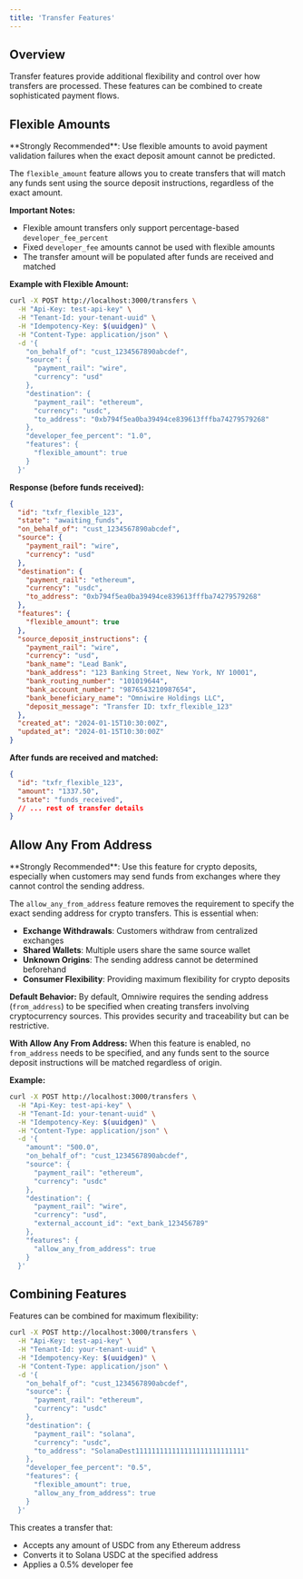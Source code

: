 ```yaml
---
title: 'Transfer Features'
---
```


## Overview

Transfer features provide additional flexibility and control over how transfers are processed. These features can be combined to create sophisticated payment flows.

## Flexible Amounts

<Tip>
**Strongly Recommended**: Use flexible amounts to avoid payment validation failures when the exact deposit amount cannot be predicted.
</Tip>

The `flexible_amount` feature allows you to create transfers that will match any funds sent using the source deposit instructions, regardless of the exact amount.

**Important Notes:**
- Flexible amount transfers only support percentage-based `developer_fee_percent` 
- Fixed `developer_fee` amounts cannot be used with flexible amounts
- The transfer amount will be populated after funds are received and matched

**Example with Flexible Amount:**
```bash
curl -X POST http://localhost:3000/transfers \
  -H "Api-Key: test-api-key" \
  -H "Tenant-Id: your-tenant-uuid" \
  -H "Idempotency-Key: $(uuidgen)" \
  -H "Content-Type: application/json" \
  -d '{
    "on_behalf_of": "cust_1234567890abcdef",
    "source": {
      "payment_rail": "wire",
      "currency": "usd"
    },
    "destination": {
      "payment_rail": "ethereum",
      "currency": "usdc",
      "to_address": "0xb794f5ea0ba39494ce839613fffba74279579268"
    },
    "developer_fee_percent": "1.0",
    "features": {
      "flexible_amount": true
    }
  }'
```

**Response (before funds received):**
```json
{
  "id": "txfr_flexible_123",
  "state": "awaiting_funds",
  "on_behalf_of": "cust_1234567890abcdef",
  "source": {
    "payment_rail": "wire",
    "currency": "usd"
  },
  "destination": {
    "payment_rail": "ethereum",
    "currency": "usdc",
    "to_address": "0xb794f5ea0ba39494ce839613fffba74279579268"
  },
  "features": {
    "flexible_amount": true
  },
  "source_deposit_instructions": {
    "payment_rail": "wire",
    "currency": "usd",
    "bank_name": "Lead Bank",
    "bank_address": "123 Banking Street, New York, NY 10001",
    "bank_routing_number": "101019644",
    "bank_account_number": "9876543210987654",
    "bank_beneficiary_name": "Omniwire Holdings LLC",
    "deposit_message": "Transfer ID: txfr_flexible_123"
  },
  "created_at": "2024-01-15T10:30:00Z",
  "updated_at": "2024-01-15T10:30:00Z"
}
```

**After funds are received and matched:**
```json
{
  "id": "txfr_flexible_123",
  "amount": "1337.50",
  "state": "funds_received",
  // ... rest of transfer details
}
```

## Allow Any From Address

<Tip>
**Strongly Recommended**: Use this feature for crypto deposits, especially when customers may send funds from exchanges where they cannot control the sending address.
</Tip>

The `allow_any_from_address` feature removes the requirement to specify the exact sending address for crypto transfers. This is essential when:

- **Exchange Withdrawals**: Customers withdraw from centralized exchanges
- **Shared Wallets**: Multiple users share the same source wallet
- **Unknown Origins**: The sending address cannot be determined beforehand
- **Consumer Flexibility**: Providing maximum flexibility for crypto deposits

**Default Behavior:**
By default, Omniwire requires the sending address (`from_address`) to be specified when creating transfers involving cryptocurrency sources. This provides security and traceability but can be restrictive.

**With Allow Any From Address:**
When this feature is enabled, no `from_address` needs to be specified, and any funds sent to the source deposit instructions will be matched regardless of origin.

**Example:**
```bash
curl -X POST http://localhost:3000/transfers \
  -H "Api-Key: test-api-key" \
  -H "Tenant-Id: your-tenant-uuid" \
  -H "Idempotency-Key: $(uuidgen)" \
  -H "Content-Type: application/json" \
  -d '{
    "amount": "500.0",
    "on_behalf_of": "cust_1234567890abcdef",
    "source": {
      "payment_rail": "ethereum",
      "currency": "usdc"
    },
    "destination": {
      "payment_rail": "wire",
      "currency": "usd",
      "external_account_id": "ext_bank_123456789"
    },
    "features": {
      "allow_any_from_address": true
    }
  }'
```

## Combining Features

Features can be combined for maximum flexibility:

```bash
curl -X POST http://localhost:3000/transfers \
  -H "Api-Key: test-api-key" \
  -H "Tenant-Id: your-tenant-uuid" \
  -H "Idempotency-Key: $(uuidgen)" \
  -H "Content-Type: application/json" \
  -d '{
    "on_behalf_of": "cust_1234567890abcdef",
    "source": {
      "payment_rail": "ethereum",
      "currency": "usdc"
    },
    "destination": {
      "payment_rail": "solana",
      "currency": "usdc",
      "to_address": "SolanaDest111111111111111111111111111"
    },
    "developer_fee_percent": "0.5",
    "features": {
      "flexible_amount": true,
      "allow_any_from_address": true
    }
  }'
```

This creates a transfer that:
- Accepts any amount of USDC from any Ethereum address
- Converts it to Solana USDC at the specified address
- Applies a 0.5% developer fee

